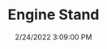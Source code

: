---
width: 1333
height: 2000
title: Engine Stand
description: 911 engine getting redone at CPR
date: 2/24/2022 3:09:00 PM
cameraMake: Sony
cameraModel: ILCE-7M3
lens: FE 85mm F1.4 GM
settingsfStop: f/1.4
settingsISO: ISO 400
settingsShutter: 1/100
settingsFocalLength: 85 mm
---